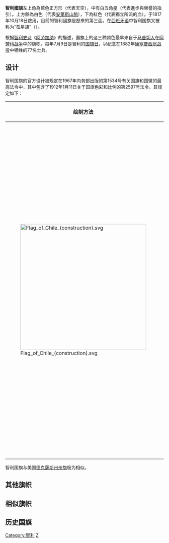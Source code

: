 {{Infobox Flag
| Name = 智利国旗
| Image = Flag of Chile.svg
| Morenicks =
| Use = 111111
| Proportion = 2:3
| Adoption = 1817年10月18日
| Image2 = Flag of the President of Chile.svg
| Nickname2 = [[智利总统|总统旗]]
| Use2 = 
| Design2 = 左上角為藍色正方形（代表天空），中有白五角星（代表進步與榮譽的指引）。上方餘為白色（代表[[安第斯山脈|安第斯山脈]]），下為紅色（代表獨立所流的血），中间有[[智利国徽|国徽]]
| Adoption2 =
| Designer2 = Alfonso Martinez Delpelao
| Type2 = State
}}

'''智利國旗'''左上角為藍色正方形（代表天空），中有白五角星（代表進步與榮譽的指引）。上方餘為白色（代表[[安第斯山脈|安第斯山脈]]），下為紅色（代表獨立所流的血）。于1817年10月18日啟用，目前的智利國旗是歷來的第三面。在[[西班牙语|西班牙语]]中智利国旗又被称为“孤星旗”（{{lang|es|'''''La Estrella Solitaria'''''}}）。

根据[[智利|智利]][[史诗|史诗]]《[[阿劳加纳|阿劳加纳]]》的描述，国旗上的这三种颜色最早来自于[[马普切人|马普切人]]在[[阿劳科战争|阿劳科战争]]中的旗帜。每年7月9日是智利的[[国旗日|国旗日]]，以纪念在1882年[[康塞普西翁战役|康塞普西翁战役]]中牺牲的77名士兵。

== 设计 ==
智利国旗的官方设计被规定在1967年内务部出版的第1534号有关国旗和国徽的最高法令中，其中包含了1912年1月11日关于国旗色彩和比例的第2597号法令。其规定如下：

{|class="wikitable"
! 绘制方法
! 标准
|-
|[[File:Flag_of_Chile_(construction).svg|400px]]
|
智利国旗的长宽比为3:2，水平等分为两个部分，下方的部分为红色，上方部分被分为一个蓝色正方形和一个长宽比为1:2的白色矩形。一个直径为正方形边长一半的[[五角星|五角星]]位于蓝色正方形正中。
|}

智利国旗与美国[[德克薩斯州州旗|德克薩斯州州旗]]极为相似。

==其他旗帜==
{{Flag gallery
|File:Ancient mapuche flag.svg|古老的马普切标志
|File:Flag of Chile (1812-1814, alternative).svg|代表智利的旗帜（1812年至1814年，其中之一）
|File:Flag of Chile (1812-1814).svg|智利国旗，1812年到1814年使用
|File:Flag of Chile (1817-1818).svg|智利国旗，1817年到1818年使用
|File:Flag of Chile (1817-1818, 2nd).svg|智利国旗，1817年到1818年使用的一个变体，类似于[[俄罗斯国旗|俄罗斯国旗]]
|File:Flag of the President of Chile.svg|智利总统旗
}}

==相似旗帜==
{{Flag gallery
|File:Flag of the United States.svg|[[美国国旗|美国国旗]]，[[美利坚合众国|美利坚合众国]]国旗；与[[智利国旗|智利国旗]]类似
|File:Flag of the Confederate States of America (March 1861 – May 1861).svg|[[美利坚联盟国国旗|美利坚联盟国国旗]]；与[[智利国旗|智利国旗]]类似
|File:Flag of the Republic of the Rio Grande.svg|格兰德河共和国国旗，（1840年）
|File:Naval Jack of Cuba.svg|[[古巴国旗|古巴国旗]]，[[古巴革命武装力量|古巴革命武装力量]]军旗；与[[智利国旗|智利国旗]]类似
|File:Flag of Texas.svg|[[德克萨斯州州旗|德克萨斯州州旗]]，与[[智利国旗|智利国旗]]类似
|File:Flag of the Liberating Expedition of Peru.svg|解放秘鲁远征队，与[[智利国旗|智利国旗]]类似
|File:Bandeira do Amazonas.svg|{{BRA}}[[亚马孙州_(巴西)|亚马孙州州旗]]，与[[智利国旗|智利国旗]]类似
|File:Flag of Liberia.svg|[[利比里亚国旗|利比里亚国旗]]（1847年）
|File:Flag of Malacca.svg|[[马六甲州旗|马六甲州旗]]，与[[智利国旗|智利国旗]]类似
|File:Flag of Malaysia.svg|[[马来西亚国旗|马来西亚国旗]]，与[[智利国旗|智利国旗]]类似
|File:Flag of the Czech Republic.svg|[[捷克共和国国旗|捷克共和国国旗]]，与[[智利国旗|智利国旗]]类似
|File:Flag of Poland.svg|[[波兰国旗|波兰国旗]]，与[[智利国旗|智利国旗]]类似
}}

==历史国旗==
{{Flag gallery
|File:Flag of Chile (1812-1814).svg|1812-1814
|File:Flag of Chile (1817-1818).svg|1817-1818
}}

{{美洲題目|国旗}}

[[Category:智利|Category:智利]]
[[Category:國旗|Z]]